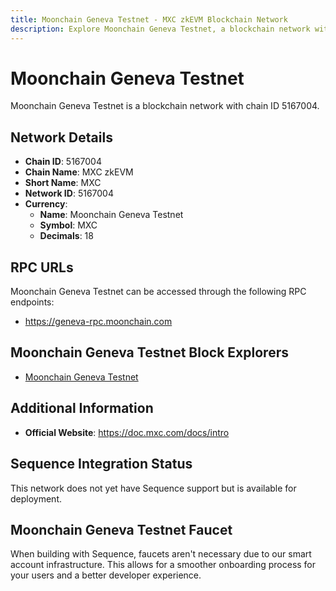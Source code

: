 ```yaml
--- 
title: Moonchain Geneva Testnet - MXC zkEVM Blockchain Network
description: Explore Moonchain Geneva Testnet, a blockchain network with chain ID 5167004. Learn about its native currency, Moonchain Geneva Testnet, and how to interact with the network.
---
```


# Moonchain Geneva Testnet

Moonchain Geneva Testnet is a blockchain network with chain ID 5167004.

## Network Details

- **Chain ID**: 5167004
- **Chain Name**: MXC zkEVM
- **Short Name**: MXC
- **Network ID**: 5167004
- **Currency**: 
  - **Name**: Moonchain Geneva Testnet
  - **Symbol**: MXC
  - **Decimals**: 18

## RPC URLs

Moonchain Geneva Testnet can be accessed through the following RPC endpoints:

- https://geneva-rpc.moonchain.com

## Moonchain Geneva Testnet Block Explorers

- [Moonchain Geneva Testnet](https://geneva-explorer.moonchain.com)

## Additional Information

- **Official Website**: https://doc.mxc.com/docs/intro

## Sequence Integration Status

This network does not yet have Sequence support but is available for deployment.

## Moonchain Geneva Testnet Faucet

When building with Sequence, faucets aren't necessary due to our smart account infrastructure. This allows for a smoother onboarding process for your users and a better developer experience.
